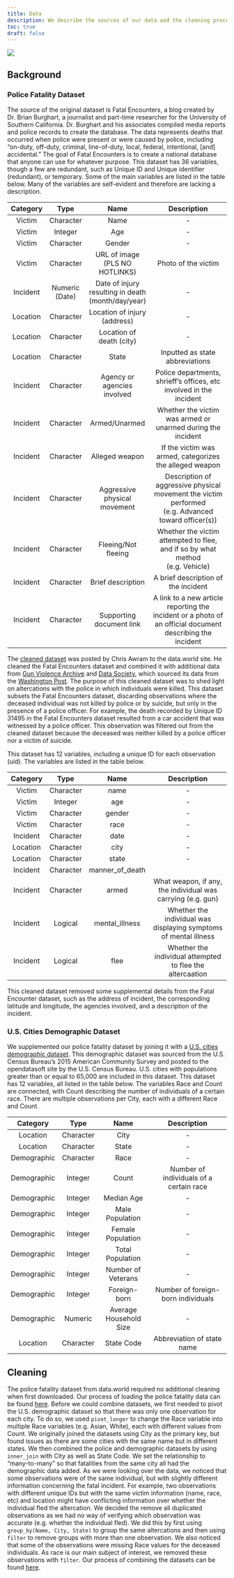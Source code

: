 ```yaml
---
title: Data
description: We describe the sources of our data and the cleaning process.
toc: true
draft: false
---
```


![](images/data-pg-photo-crime-tape.jpeg)

## Background

### Police Fatality Dataset

The source of the original dataset is Fatal Encounters, a blog created by Dr. Brian Burghart, a journalist and part-time researcher for the University of Southern California. Dr. Burghart and his associates compiled media reports and police records to create the database. The data represents deaths that occurred when police were present or were caused by police, including "on-duty, off-duty, criminal, line-of-duty, local, federal, intentional, \[and\] accidental." The goal of Fatal Encounters is to create a national database that anyone can use for whatever purpose. This dataset has 36 variables, though a few are redundant, such as Unique ID and Unique identifier (redundant), or temporary. Some of the main variables are listed in the table below. Many of the variables are self-evident and therefore are lacking a description.

| Category |      Type      |                        Name                        |                                                Description                                                |
|:--------:|:--------------:|:--------------------------------------------------:|:---------------------------------------------------------------------------------------------------------:|
|  Victim  |   Character    |                        Name                        |                                                    \-                                                     |
|  Victim  |    Integer     |                        Age                         |                                                    \-                                                     |
|  Victim  |   Character    |                       Gender                       |                                                    \-                                                     |
|  Victim  |   Character    |           URL of image (PLS NO HOTLINKS)           |                                            Photo of the victim                                            |
| Incident | Numeric (Date) | Date of injury resulting in death (month/day/year) |                                                    \-                                                     |
| Location |   Character    |            Location of injury (address)            |                                                    \-                                                     |
| Location |   Character    |              Location of death (city)              |                                                    \-                                                     |
| Location |   Character    |                       State                        |                                      Inputted as state abbreviations                                      |
| Incident |   Character    |            Agency or agencies involved             |                    Police departments, shrieff's offices, etc involved in the incident                    |
| Incident |   Character    |                   Armed/Unarmed                    |                        Whether the victim was armed or unarmed during the incident                        |
| Incident |   Character    |                   Alleged weapon                   |                          If the victim was armed, categorizes the alleged weapon                          |
| Incident |   Character    |            Aggressive physical movement            |    Description of aggressive physical movement the victim performed (e.g. Advanced toward officer(s))     |
| Incident |   Character    |                Fleeing/Not fleeing                 |               Whether the victim attempted to flee, and if so by what method (e.g. Vehicle)               |
| Incident |   Character    |                 Brief description                  |                                    A brief description of the incident                                    |
| Incident |   Character    |              Supporting document link              | A link to a new article reporting the incident or a photo of an official document describing the incident |

The [cleaned dataset](https://data.world/awram/us-police-involved-fatalities) was posted by Chris Awram to the data.world site. He cleaned the Fatal Encounters dataset and combined it with additional data from [Gun Violence Archive](https://www.gunviolencearchive.org/) and [Data Society](https://data.world/data-society/fatal-police-shootings), which sourced its data from the [Washington Post](https://github.com/washingtonpost/data-police-shootings). The purpose of this cleaned dataset was to shed light on altercations with the police in which individuals were killed. This dataset subsets the Fatal Encounters dataset, discarding observations where the deceased individual was not killed by police or by suicide, but only in the presence of a police officer. For example, the death recorded by Unique ID 31495 in the Fatal Encounters dataset resulted from a car accident that was witnessed by a police officer. This observation was filtered out from the cleaned dataset because the deceased was neither killed by a police officer nor a victim of suicide.

This dataset has 12 variables, including a unique ID for each observation (uid). The variables are listed in the table below.

| Category |   Type    |      Name       |                           Description                            |
|:--------:|:---------:|:---------------:|:----------------------------------------------------------------:|
|  Victim  | Character |      name       |                                \-                                |
|  Victim  |  Integer  |       age       |                                \-                                |
|  Victim  | Character |     gender      |                                \-                                |
|  Victim  | Character |      race       |                                \-                                |
| Incident | Character |      date       |                                \-                                |
| Location | Character |      city       |                                \-                                |
| Location | Character |      state      |                                \-                                |
| Incident | Character | manner_of_death |                                                                  |
| Incident | Character |      armed      |   What weapon, if any, the individual was carrying (e.g. gun)    |
| Incident |  Logical  | mental_illness  | Whether the individual was displaying symptoms of mental illness |
| Incident |  Logical  |      flee       |    Whether the individual attempted to flee the altercaation     |

This cleaned dataset removed some supplemental details from the Fatal Encounter dataset, such as the address of incident, the corresponding latitude and longitude, the agencies involved, and a description of the incident.

### U.S. Cities Demographic Dataset

We supplemented our police fatality dataset by joining it with a [U.S. cities demographic dataset](https://public.opendatasoft.com/explore/dataset/us-cities-demographics/information/). This demographic dataset was sourced from the U.S. Census Bureau's 2015 American Community Survey and posted to the opendatasoft site by the U.S. Census Bureau. U.S. cities with populations greater than or equal to 65,000 are included in this dataset. This dataset has 12 variables, all listed in the table below. The variables Race and Count are connected, with Count describing the number of individuals of a certain race. There are multiple observations per City, each with a different Race and Count.

|  Category   |   Type    |          Name          |               Description               |
|:-----------:|:---------:|:----------------------:|:---------------------------------------:|
|  Location   | Character |          City          |                   \-                    |
|  Location   | Character |         State          |                   \-                    |
| Demographic | Character |          Race          |                   \-                    |
| Demographic |  Integer  |         Count          | Number of individuals of a certain race |
| Demographic |  Integer  |       Median Age       |                   \-                    |
| Demographic |  Integer  |    Male Population     |                   \-                    |
| Demographic |  Integer  |   Female Population    |                   \-                    |
| Demographic |  Integer  |    Total Population    |                   \-                    |
| Demographic |  Integer  |   Number of Veterans   |                   \-                    |
| Demographic |  Integer  |      Foreign-born      |   Number of foreign-born individuals    |
| Demographic |  Numeric  | Average Household Size |                   \-                    |
|  Location   | Character |       State Code       |       Abbreviation of state name        |

## Cleaning

The police fatality dataset from data.world required no additional cleaning when first downloaded. Our process of loading the police fatality data can be found [here](http://load_and_clean_data.r/). Before we could combine datasets, we first needed to pivot the U.S. demographic dataset so that there was only one observation for each city. To do so, we used `pivot_longer` to change the Race variable into multiple Race variables (e.g. Asian, White), each with different values from Count. We originally joined the datasets using City as the primary key, but found issues as there are some cities with the same name but in different states. We then combined the police and demographic datasets by using `inner_join` with City as well as State Code. We set the relationship to "many-to-many" so that fatalities from the same city all had the demographic data added. As we were looking over the data, we noticed that some observations were of the same individual, but with slightly different information concerning the fatal incident. For example, two observations with different unique IDs but with the same victim information (name, race, etc) and location might have conflicting information over whether the individual fled the altercation. We decided the remove all duplicated observations as we had no way of verifying which observation was accurate (e.g. whether the individual fled). We did this by first using `group_by(Name, City, State)` to group the same altercations and then using `filter` to remove groups with more than one observation. We also noticed that some of the observations were missing Race values for the deceased individuals. As race is our main subject of interest, we removed these observations with `filter`. Our process of combining the datasets can be found [here](http://combining-datasets.r/).
